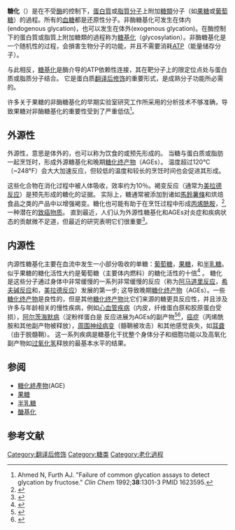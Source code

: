 '''糖化'''（{{lang-en|'''glycation'''}}）是在不受[[酶|酶]]的控制下，[[蛋白質|蛋白質]]或[[脂質|脂質]][[分子|分子]]上附加[[糖類|糖類]]分子（如[[果糖|果糖]]或[[葡萄糖|葡萄糖]]）的過程。所有的[[血糖|血糖]]都是还原性分子。非酶糖基化可发生在体内(endogenous glycation)，也可以发生在体外(exogenous glycation)。在酶控制下的蛋白質或脂質上附加糖類的過程称为[[糖基化|糖基化]]（glycosylation）。非酶糖基化是一个随机性的过程，会損害生物分子的功能，并且不需要消耗[[三磷酸腺苷|ATP]]（能量储存分子）。

与此相反，[[糖基化|糖基化]]是酶介导的ATP依赖性连接，其在靶分子上的限定位点处与蛋白质或脂质分子结合。 它是蛋白质[[翻译后修饰|翻译后修饰]]的重要形式，是成熟分子功能所必需的。

许多关于果糖的非酶糖基化的早期实验室研究工作所采用的分析技术不够准确，导致果糖对非酶糖基化的重要性受到了严重低估<ref>Ahmed N, Furth AJ. "Failure of common glycation assays to detect glycation by fructose." ''Clin Chem'' 1992;'''38''':1301-3 PMID 1623595.</ref>。

==外源性==
外源性，意思是体外的，也可以称为饮食的或预先形成的。 当糖与蛋白质或脂肪一起烹饪时，形成外源糖基化和晚期[[糖化终产物|糖化终产物]]（AGEs）。 温度超过120°C（~248°F）会大大加速反应，但较低的温度和较长的烹饪时间也会促进其形成{{citation needed|date=June 2013}}。

这些化合物在消化过程中被人体吸收，效率约为10％{{citation needed|date=November 2013}}。褐变反应（通常为[[美拉德反应|美拉德反应]]）是预先形成的糖化的证据。 实际上，糖通常被添加到诸如[[馬鈴薯條|馬鈴薯條]]和烘焙食品之类的产品中以增强褐变{{citation needed|date=November 2013}}。糖化也可能有助于在烹饪过程中形成[[丙烯酰胺|丙烯酰胺]]，<ref>{{cite journal  |vauthors=Stadler RH, Blank I, Varga N, etal |title=Acrylamide from Maillard reaction products |journal=Nature |volume=419 |issue=6906 |pages=449–50 |date=October 2002 |pmid=12368845 |doi=10.1038/419449a|bibcode = 2002Natur.419..449S }}</ref>, 一种潜在的[[致癌物质|致癌物质]]。 直到最近，人们认为外源性糖基化和AGEs对炎症和疾病状态的贡献微不足道，但最近的研究表明它们很重要<ref>{{cite journal |author=Vlassara H |title=Advanced glycation in health and disease: role of the modern environment |journal=Annals of the New York Academy of Sciences |volume=1043 |issue= 1|pages=452–60 |date=June 2005 |pmid=16037266 |doi=10.1196/annals.1333.051|bibcode = 2005NYASA1043..452V }}</ref>。

==内源性==
内源性糖基化主要在血流中发生一小部分吸收的单糖：[[葡萄糖|葡萄糖]]，[[果糖|果糖]]，和[[半乳糖|半乳糖]]。 似乎果糖的糖化活性大约是葡萄糖（主要体内燃料）的糖化活性的十倍<ref>{{cite journal |doi=10.1021/bi00406a016 |vauthors=McPherson JD, Shilton BH, Walton DJ |title=Role of fructose in glycation and cross-linking of proteins |journal=Biochemistry |volume=27 |issue=6 |pages=1901–7 |date=March 1988 |pmid=3132203}}</ref>  。 糖化是这些分子通过身体中非常缓慢的一系列非常缓慢的反应（称为[[阿马道里重排|阿马道里反应]]，[[希夫碱|希夫碱反应]]和，[[美拉德反应|美拉德反应]]）发展的第一步; 这导致晚期[[糖化终产物|糖化终产物]]（AGEs）。一些[[糖化终产物|糖化终产物]]是良性的，但是其他[[糖化终产物|糖化终产物]]比它们来源的糖更具反应性，并且涉及许多与年龄相关的慢性疾病，例如[[心血管疾病|心血管疾病]]（内皮，纤维蛋白原和胶原蛋白受损），[[阿尔茨海默病|阿尔茨海默病]]（淀粉样蛋白是 反应进展为AGEs的副产物<ref>{{cite journal|last=Münch|first=Gerald|title=Influence of advanced glycation end-products and AGE-inhibitors on nucleation-dependent polymerization of β-amyloid peptide|journal=Biochimica et Biophysica Acta|date=27 February 1997|volume=1360|issue=1|pages=17–29|doi=10.1016/S0925-4439(96)00062-2|url=http://www.sciencedirect.com/science/article/pii/S0925443996000622|pmid=9061036|display-authors=etal|access-date=2018-11-18|archive-date=2020-07-24|archive-url=https://web.archive.org/web/20200724160648/https://www.sciencedirect.com/science/article/pii/S0925443996000622|dead-url=no}}</ref><ref>{{cite journal|last=Munch|first=G|author2=Deuther-Conrad W |author3=Gasic-Milenkovic J. |title=Glycoxidative stress creates a vicious cycle of neurodegeneration in Alzheimer's disease--a target for neuroprotective treatment strategies?|journal=J Neural Transm Suppl.|year=2002|volume=62|pages=303–307|pmid= 12456073|issue=62|doi=10.1007/978-3-7091-6139-5_28}}</ref>，[[癌症|癌症]]（丙烯酰胺和其他副产物被释放），[[周围神经病变|周围神经病变]]（髓鞘被攻击）和其他感觉丧失，如[[耳聋|耳聋]]（由于脱髓鞘）。 这一系列疾病是糖基化干扰整个身体分子和细胞功能以及高氧化副产物如[[过氧化氢|过氧化氢]]释放的最基本水平的结果。

==参阅==
*[[糖化終產物|糖化終產物]](AGE)
*[[果糖|果糖]]
*[[半乳糖|半乳糖]]
*[[醣基化|醣基化]]

==参考文献==
{{Reflist}}

[[Category:翻译后修饰|Category:翻译后修饰]]
[[Category:糖类|Category:糖类]]
[[Category:老化過程|Category:老化過程]]